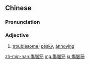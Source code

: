{{also|伤脑筋}}
==Chinese==
{{zh-forms|s=伤脑筋|type=12}}

===Pronunciation===
{{zh-pron
|m=shāngnǎojīn
|c=soeng1 nou5 gan1
|mn=xm,tp:siong-náu-kun/qz:siong-ló-kun/zz:siang-náu-kin/kh:siong-náu-kin
|cat=a
}}

===Adjective===
{{zh-adj}}
# {{lb|zh|informal}} [[troublesome]], [[pesky]], [[annoying]]

[[zh-min-nan:傷腦筋]]
[[mg:傷腦筋]]
[[ja:傷腦筋]]